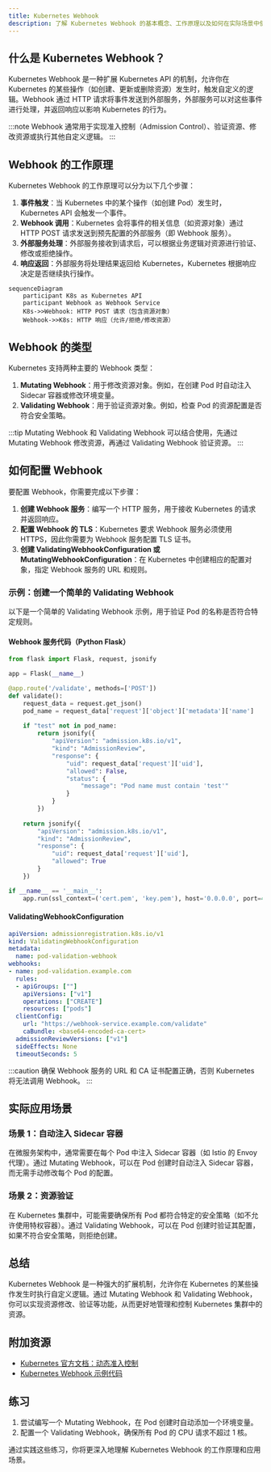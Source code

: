 ```yaml
---
title: Kubernetes Webhook
description: 了解 Kubernetes Webhook 的基本概念、工作原理以及如何在实际场景中使用它来扩展 Kubernetes 的功能。
---
```


## 什么是 Kubernetes Webhook？

Kubernetes Webhook 是一种扩展 Kubernetes API 的机制，允许你在 Kubernetes 的某些操作（如创建、更新或删除资源）发生时，触发自定义的逻辑。Webhook 通过 HTTP 请求将事件发送到外部服务，外部服务可以对这些事件进行处理，并返回响应以影响 Kubernetes 的行为。

:::note
Webhook 通常用于实现准入控制（Admission Control）、验证资源、修改资源或执行其他自定义逻辑。
:::

## Webhook 的工作原理

Kubernetes Webhook 的工作原理可以分为以下几个步骤：

1. **事件触发**：当 Kubernetes 中的某个操作（如创建 Pod）发生时，Kubernetes API 会触发一个事件。
2. **Webhook 调用**：Kubernetes 会将事件的相关信息（如资源对象）通过 HTTP POST 请求发送到预先配置的外部服务（即 Webhook 服务）。
3. **外部服务处理**：外部服务接收到请求后，可以根据业务逻辑对资源进行验证、修改或拒绝操作。
4. **响应返回**：外部服务将处理结果返回给 Kubernetes，Kubernetes 根据响应决定是否继续执行操作。

```mermaid
sequenceDiagram
    participant K8s as Kubernetes API
    participant Webhook as Webhook Service
    K8s->>Webhook: HTTP POST 请求（包含资源对象）
    Webhook->>K8s: HTTP 响应（允许/拒绝/修改资源）
```

## Webhook 的类型

Kubernetes 支持两种主要的 Webhook 类型：

1. **Mutating Webhook**：用于修改资源对象。例如，在创建 Pod 时自动注入 Sidecar 容器或修改环境变量。
2. **Validating Webhook**：用于验证资源对象。例如，检查 Pod 的资源配置是否符合安全策略。

:::tip
Mutating Webhook 和 Validating Webhook 可以结合使用，先通过 Mutating Webhook 修改资源，再通过 Validating Webhook 验证资源。
:::

## 如何配置 Webhook

要配置 Webhook，你需要完成以下步骤：

1. **创建 Webhook 服务**：编写一个 HTTP 服务，用于接收 Kubernetes 的请求并返回响应。
2. **配置 Webhook 的 TLS**：Kubernetes 要求 Webhook 服务必须使用 HTTPS，因此你需要为 Webhook 服务配置 TLS 证书。
3. **创建 ValidatingWebhookConfiguration 或 MutatingWebhookConfiguration**：在 Kubernetes 中创建相应的配置对象，指定 Webhook 服务的 URL 和规则。

### 示例：创建一个简单的 Validating Webhook

以下是一个简单的 Validating Webhook 示例，用于验证 Pod 的名称是否符合特定规则。

#### Webhook 服务代码（Python Flask）

```python
from flask import Flask, request, jsonify

app = Flask(__name__)

@app.route('/validate', methods=['POST'])
def validate():
    request_data = request.get_json()
    pod_name = request_data['request']['object']['metadata']['name']
    
    if "test" not in pod_name:
        return jsonify({
            "apiVersion": "admission.k8s.io/v1",
            "kind": "AdmissionReview",
            "response": {
                "uid": request_data['request']['uid'],
                "allowed": False,
                "status": {
                    "message": "Pod name must contain 'test'"
                }
            }
        })
    
    return jsonify({
        "apiVersion": "admission.k8s.io/v1",
        "kind": "AdmissionReview",
        "response": {
            "uid": request_data['request']['uid'],
            "allowed": True
        }
    })

if __name__ == '__main__':
    app.run(ssl_context=('cert.pem', 'key.pem'), host='0.0.0.0', port=443)
```

#### ValidatingWebhookConfiguration

```yaml
apiVersion: admissionregistration.k8s.io/v1
kind: ValidatingWebhookConfiguration
metadata:
  name: pod-validation-webhook
webhooks:
- name: pod-validation.example.com
  rules:
  - apiGroups: [""]
    apiVersions: ["v1"]
    operations: ["CREATE"]
    resources: ["pods"]
  clientConfig:
    url: "https://webhook-service.example.com/validate"
    caBundle: <base64-encoded-ca-cert>
  admissionReviewVersions: ["v1"]
  sideEffects: None
  timeoutSeconds: 5
```

:::caution
确保 Webhook 服务的 URL 和 CA 证书配置正确，否则 Kubernetes 将无法调用 Webhook。
:::

## 实际应用场景

### 场景 1：自动注入 Sidecar 容器

在微服务架构中，通常需要在每个 Pod 中注入 Sidecar 容器（如 Istio 的 Envoy 代理）。通过 Mutating Webhook，可以在 Pod 创建时自动注入 Sidecar 容器，而无需手动修改每个 Pod 的配置。

### 场景 2：资源验证

在 Kubernetes 集群中，可能需要确保所有 Pod 都符合特定的安全策略（如不允许使用特权容器）。通过 Validating Webhook，可以在 Pod 创建时验证其配置，如果不符合安全策略，则拒绝创建。

## 总结

Kubernetes Webhook 是一种强大的扩展机制，允许你在 Kubernetes 的某些操作发生时执行自定义逻辑。通过 Mutating Webhook 和 Validating Webhook，你可以实现资源修改、验证等功能，从而更好地管理和控制 Kubernetes 集群中的资源。

## 附加资源

- [Kubernetes 官方文档：动态准入控制](https://kubernetes.io/docs/reference/access-authn-authz/extensible-admission-controllers/)
- [Kubernetes Webhook 示例代码](https://github.com/kubernetes/kubernetes/tree/master/test/images/agnhost/webhook)

## 练习

1. 尝试编写一个 Mutating Webhook，在 Pod 创建时自动添加一个环境变量。
2. 配置一个 Validating Webhook，确保所有 Pod 的 CPU 请求不超过 1 核。

通过实践这些练习，你将更深入地理解 Kubernetes Webhook 的工作原理和应用场景。
